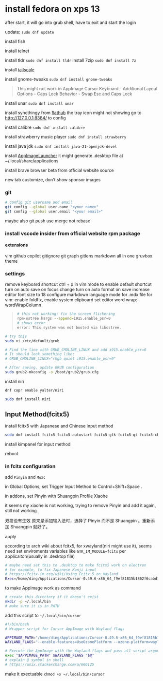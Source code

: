 # install fedora on xps 13

after start, it will go into grub shell, have to exit and start the login

update: `sudo dnf update`

install fish

install telnet

install tldr `sudo dnf install tldr`
install 7zip `sudo dnf install 7z`

install [tailscale](https://tailscale.com/kb/1511/install-fedora-2) 

install gnome-tweaks `sudo dnf install gnome-tweaks`

> This might not work in AppImage Cursor
> Keyboard - Additional Layout Options - Caps Lock Behavior - Swap Esc and Caps Lock

install unar `sudo dnf install unar`

install syncthingy from [flathub](https://github.com/zocker-160/SyncThingy?tab=readme-ov-file)
the tray icon might not showing
go to http://127.0.0.1:8384/ to config

install calibre `sudo dnf install calibre`

install strawberry music player `sudo dnf install strawberry`


install java jdk `sudo dnf install java-21-openjdk-devel`

install [AppImageLauncher](https://github.com/TheAssassin/AppImageLauncher)
it might generate .desktop file at ~/.local/share/applications

install brave browser beta from official website source

new tab customize, don't show sponsor images

### git

```bash
# config git username and email
git config --global user.name "<your name>"
git config --global user.email "<your email>"
```

maybe also git push use merge not rebase


### install vscode insider from official website rpm package

#### extensions

vim
github copilot
gitignore
git graph
gitlens
markdown all in one
gruvbox theme

### settings

remove keyboard shortcut ctrl + p in vim mode to enable default shortcut
turn on auto save on focus change
turn on auto format on save
increase editor font size to 18
configure markdown language mode for .mdx file
for vim: enable foldfix, enable system clipboard
set editor word wrap: wordWrapColumn


> ```bash
> # this not working: fix the screen flickering
> rpm-ostree kargs --append=i915.enable_psr=0
> # shows error
> error: This system was not booted via libostree.
> ```

```bash
# try this
sudo vi /etc/default/grub

# Find the line with GRUB_CMDLINE_LINUX and add i915.enable_psr=0
# It should look something like:
# GRUB_CMDLINE_LINUX="rhgb quiet i915.enable_psr=0"

# After saving, update GRUB configuration
sudo grub2-mkconfig -o /boot/grub2/grub.cfg
```

install niri

```bash
dnf copr enable yalter/niri

sudo dnf install niri
```

## Input Method(fcitx5)

install fcitx5 with Japanese and Chinese input method

```bash
sudo dnf install fcitx5 fcitx5-autostart fcitx5-gtk fcitx5-qt fcitx5-chinese-addons fcitx5-mozc
```

install kimpanel for input method

reboot

### in fcitx configuration

add `Pinyin` and `Mozc`

in Global Options, set Trigger Input Method to Control+Shift+Space .

in addons, set Pinyin with Shuangpin Profile Xiaohe

it seems my xiaohe is not working, trying to remove Pinyin and add it again, still not working

双拼没有生效
原来是添加输入法时，选择了 Pinyin 而不是 Shuangpin 。重新添加 Shuangpin 就好了。


apply 

according to arch wiki about fcitx5, for xwayland(niri might use it), seems need set enviroments variables like `GTK_IM_MODULE=fcitx` per applicaiton(usually in .desktop file)

```bash
# maybe need set this to .desktop to make fcitx5 work on electron
# for example, to fix Japanese Kanji input
# https://fcitx-im.org/wiki/Using_Fcitx_5_on_Wayland
Exec=/home/ding/Applications/Cursor-0.49.6-x86_64_f9ef81815b1862f6cabd16604f9a5be6.AppImage --enable-features=UseOzonePlatform --ozone-platform=wayland --enable-wayland-ime --wayland-text-input-version=3 %F
```



to make AppImage work as command

```bash
# create this directory if it doesn't exist
mkdir -p ~/.local/bin
# make sure it is in PATH
```

add this script to `~/.local/bin/cursor`

```bash
#!/bin/bash
# Wrapper script for Cursor AppImage with Wayland flags

APPIMAGE_PATH="/home/ding/Applications/Cursor-0.49.6-x86_64_f9ef81815b1862f6cabd16604f9a5be6.AppImage"
WAYLAND_FLAGS="--enable-features=UseOzonePlatform --ozone-platform=wayland --enable-wayland-ime --wayland-text-input-version=3"

# Execute the AppImage with the Wayland flags and pass all script arguments (like file/directory paths)
exec "$APPIMAGE_PATH" $WAYLAND_FLAGS "$@"
# explain @ symbol in shell
# https://unix.stackexchange.com/a/660125

```

make it exectuable `chmod +x ~/.local/bin/cursor`